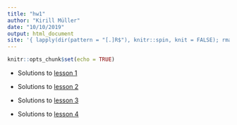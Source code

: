 ```yaml
---
title: "hw1"
author: "Kirill Müller"
date: "10/10/2019"
output: html_document
site: '{ lapply(dir(pattern = "[.]R$"), knitr::spin, knit = FALSE); rmarkdown::default_site_generator }'
---
```


```r
knitr::opts_chunk$set(echo = TRUE)
```

- Solutions to [lesson 1](lesson01.html)

- Solutions to [lesson 2](lesson02.html)

- Solutions to [lesson 3](lesson03.html)

- Solutions to [lesson 4](lesson04.html)

